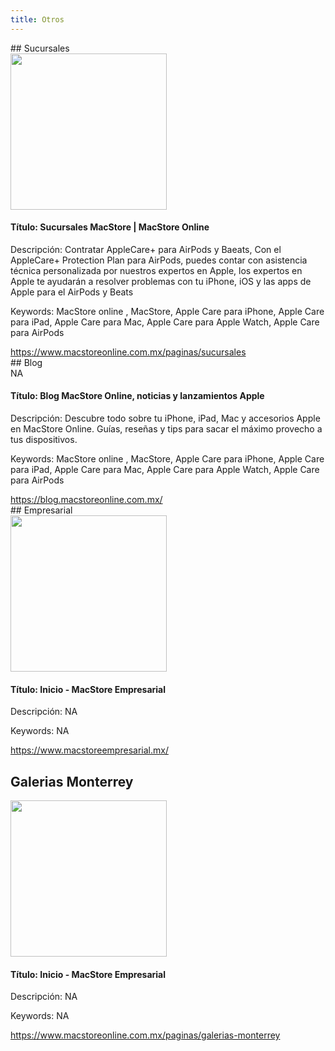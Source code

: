 ```yaml
---
title: Otros
---
```


<div class="divMac">
 ## Sucursales

  <div class="linksw">
      <Card>
         <img class="d-block" width="250" height="250" src="https://www.macstoreonline.com.mx/img/cx/macstore-seo.jpg" />
        <h4><span>Título: </span> Sucursales MacStore | MacStore Online</h4>
        <p>
              <span>Descripción: </span> 
            Contratar AppleCare+ para AirPods y Baeats, Con el AppleCare+ Protection Plan para AirPods, puedes contar con asistencia técnica personalizada por nuestros expertos en Apple, los expertos en Apple te ayudarán a resolver problemas con tu iPhone, iOS y las apps de Apple para el AirPods y Beats
       </p> 
          <p>
            <span> Keywords: </span>
           MacStore online , MacStore, Apple Care para iPhone, Apple Care para iPad, Apple Care para Mac, Apple Care para Apple Watch, Apple Care para AirPods
          </p>
          <a  href="https://www.macstoreonline.com.mx/paginas/sucursales" target="_blank">
          https://www.macstoreonline.com.mx/paginas/sucursales
          </a>  
      </Card>
  </div>
   ## Blog

  <div class="linksw">
      <Card>
         NA
        <h4><span>Título: </span> Blog MacStore Online, noticias y lanzamientos Apple</h4>
        <p>
              <span>Descripción: </span> 
           Descubre todo sobre tu iPhone, iPad, Mac y accesorios Apple en MacStore Online. Guías, reseñas y tips para sacar el máximo provecho a tus dispositivos.
       </p> 
          <p>
            <span> Keywords: </span>
           MacStore online , MacStore, Apple Care para iPhone, Apple Care para iPad, Apple Care para Mac, Apple Care para Apple Watch, Apple Care para AirPods
          </p>
          <a  href="https://blog.macstoreonline.com.mx/" target="_blank">
          https://blog.macstoreonline.com.mx/
          </a>  
      </Card>
  </div>
    ## Empresarial

  <div class="linksw">
      <Card>
          <img class="d-block" width="250" height="250" src="https://www.macstoreempresarial.mx/wp-content/uploads/2024/07/mobile-macbook-pro.png" />
        <h4><span>Título: </span> Inicio - MacStore Empresarial</h4>
        <p>
              <span>Descripción: </span> 
           NA
       </p> 
          <p>
            <span> Keywords: </span>
           NA
          </p>
          <a  href="https://www.macstoreempresarial.mx/" target="_blank">
          https://www.macstoreempresarial.mx/
          </a>  
      </Card>
  </div>

   ## Galerias Monterrey

  <div class="linksw">
      <Card>
          <img class="d-block" width="250" height="250" src="https://www.macstoreempresarial.mx/wp-content/uploads/2024/07/mobile-macbook-pro.png" />
        <h4><span>Título: </span> Inicio - MacStore Empresarial</h4>
        <p>
              <span>Descripción: </span> 
           NA
       </p> 
          <p>
            <span> Keywords: </span>
           NA
          </p>
          <a  href="https://www.macstoreonline.com.mx/paginas/galerias-monterrey" target="_blank">
          https://www.macstoreonline.com.mx/paginas/galerias-monterrey
          </a>  
      </Card>
  </div>
</div>
